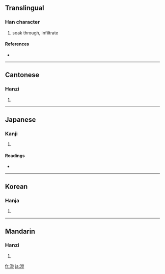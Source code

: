 {{also|渗}}
==Translingual==

===Han character===
{{Han char|rn=85|rad=水|as=11|sn=14|four=3312<sub>2</sub>|canj=水戈戈竹 (EIIH)}}

# soak through, infiltrate

====References====
* {{Han ref|kx=0643.350|dkj=18081|dj=1051.130|hdz=31734.030|uh=6EF2|ud=28402|bh=BAAF|bd=47791}}

----

==Cantonese==

===Hanzi===
{{yue-hanzi|jyut=|y=sam3}}

# {{defn|Cantonese}}

----

==Japanese==

===Kanji===
{{ja-kanji|grade=|rs=水11}}

# {{defn|Japanese}}

====Readings====
* {{ja-readings|on=[[しん]] (shin)|kun=[[しみる]] (shimiru)}}

----

==Korean==

===Hanja===
{{ko-hanja|hangeul=참|eumhun=|rv=cham|mr=ch'am|y=cham}}

# {{defn|Korean}}

----

==Mandarin==

===Hanzi===
{{cmn-hanzi|sim=渗|pin=[[shèn]] ([[shen4]])|wg=shen<sup>4</sup>}}

# {{defn|Mandarin}}

[[fr:滲]]
[[ja:滲]]
